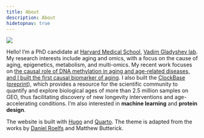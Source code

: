 ```yaml
---
title: About
description: About
hidetopnav: true
---
```


<!-- {{< sidenote >}}
![](avatar.png)
{{< /sidenote >}} -->

<img src="avatar.jpg" class="sidenote" style="min-width: initial; margin-top: 0rem;">


Hello! I'm a PhD candidate at [Harvard Medical School](https://hms.harvard.edu/), [Vadim Gladyshev lab](https://gladyshevlab.bwh.harvard.edu/). My research interests include aging and omics, with a focus on the cause of aging, epigenetics, metabolism, and multi-omics. My recent work focuses on [the causal role of DNA methylation in aging and age-related diseases, and I built the first causal biomarker of aging](https://www.nature.com/articles/s43587-023-00557-0). I also built the [ClockBase](https://clockbase.org) ([preprint](https://www.biorxiv.org/content/10.1101/2023.02.28.530532v1)), which provides a resource for the scientific community to quantify and explore biological ages of more than 2.5 million samples on GEO, thus facilitating discovery of new longevity interventions and age-accelerating conditions. I'm also interested in **machine learning** and **protein design**.

The website is built with [Hugo](https://gohugo.io/) and [Quarto](https://quarto.org/). The theme is adapted from the works by [Daniel Roelfs](https://danielroelfs.github.io) and Matthew Butterick.
